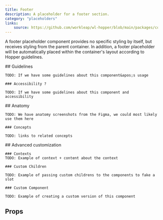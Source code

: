 ```yaml
---
title: Footer
description: A placeholder for a footer section.
category: "placeholders"
links:
    source: https://github.com/workleap/wl-hopper/blob/main/packages/components/src/layout/src/Footer.tsx
---
```


A footer placeholder component provides no specific styling by itself, but receives styling from the parent container. In addition, a footer placeholder will be automatically placed within the container's layout according to Hopper guidelines.

<Example src="layout/docs/footer/preview" isOpen />

<FeatureFlag flag="next">
    ## Guidelines

    TODO: If we have some guidelines about this component&apos;s usage

    ### Accessibility ?

    TODO: If we have some guidelines about this component and accessibility
</FeatureFlag>

<FeatureFlag flag="rc">
    ## Anatomy

    TODO: We have anatomy screenshots from the Figma, we could most likely use them here

    ### Concepts

    TODO: links to related concepts
</FeatureFlag>

<FeatureFlag flag="next">
    ## Advanced customization

    ### Contexts
    TODO: Example of context + content about the context

    ### Custom Children

    TODO: Example of passing custom childrens to the components to fake a slot

    ### Custom Component

    TODO: Example of creating a custom version of this component
</FeatureFlag>

## Props

<PropTable component="Footer" />
